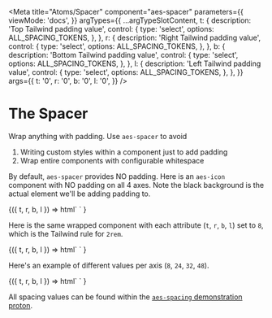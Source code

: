 

<Meta
  title="Atoms/Spacer"
  component="aes-spacer"
  parameters={{
    viewMode: 'docs',
  }}
  argTypes={{
    ...argTypeSlotContent,
    t: {
      description: 'Top Tailwind padding value',
      control: {
        type: 'select',
        options: ALL_SPACING_TOKENS,
      },
    },
    r: {
      description: 'Right Tailwind padding value',
      control: {
        type: 'select',
        options: ALL_SPACING_TOKENS,
      },
    },
    b: {
      description: 'Bottom Tailwind padding value',
      control: {
        type: 'select',
        options: ALL_SPACING_TOKENS,
      },
    },
    l: {
      description: 'Left Tailwind padding value',
      control: {
        type: 'select',
        options: ALL_SPACING_TOKENS,
      },
    },
  }}
  args={{
    t: '0',
    r: '0',
    b: '0',
    l: '0',
  }}
/>

# The Spacer

Wrap anything with padding. Use `aes-spacer` to avoid

1. Writing custom styles within a component just to add padding
1. Wrap entire components with configurable whitespace

By default, `aes-spacer` provides NO padding. Here is an `aes-icon` component with NO
padding on all 4 axes. Note the black background is the actual element we'll be adding
padding to.

<Canvas>
  <Story name="Default">
    {({ t, r, b, l }) =>
      html`
        <aes-spacer
          t="${t}"
          r="${r}"
          b="${b}"
          l="${l}"
          class="bg-neutrals-black"
        >
          <aes-icon icon="logoWhite" class="w-12"></aes-icon>
        </aes-spacer>
      `
    }
  </Story>
</Canvas>

Here is the same wrapped component with each attribute (`t`, `r`, `b`, `l`) set to `8`,
which is the Tailwind rule for `2rem`.

<Canvas>
  <Story name="All padding" args={{ t: '8', r: '8', b: '8', l: '8' }}>
    {({ t, r, b, l }) =>
      html`
        <aes-spacer
          t="${t}"
          r="${r}"
          b="${b}"
          l="${l}"
          class="bg-neutrals-black"
        >
          <aes-icon icon="logoWhite" class="w-12"></aes-icon>
        </aes-spacer>
      `
    }
  </Story>
</Canvas>

Here's an example of different values per axis (`8`, `24`, `32`, `48`).

<Canvas>
  <Story name="Various" args={{ t: '8', r: '24', b: '32', l: '48' }}>
    {({ t, r, b, l }) =>
      html`
        <aes-spacer
          t="${t}"
          r="${r}"
          b="${b}"
          l="${l}"
          class="bg-neutrals-black"
        >
          <aes-icon icon="logoWhite" class="w-12"></aes-icon>
        </aes-spacer>
      `
    }
  </Story>
</Canvas>

All spacing values can be found within the [`aes-spacing` demonstration proton](/?path=/docs/protons-spacing--spacing).

